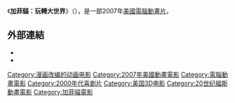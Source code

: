 {{Multiple issues|
{{Expand language|1=en|time=2020-07-08T12:55:53+00:00}}
{{Unreferenced|time=2020-07-08T12:55:53+00:00}}
}}
{{noteTA
|T=zh-hk:加菲貓：玩轉大世界; zh-tw:加菲貓：大明星歷險記; zh-hans:加菲猫：现实世界历险记;
|G1=Show
|1=zh-hk:加菲貓：玩轉大世界; zh-tw:加菲貓：大明星歷險記; zh-hans:加菲猫：现实世界历险记;
}}
{{Infobox film
| name           = 加菲貓：玩轉大世界
| original_name = {{lang|en|''Garfield Gets Real''}}
| image          = 
| alt            = 
| caption        = 
| director       = {{tsl|en|Mark A.Z. Dippé||Mark A.Z. Dippé}}
| writer         = [[吉姆·戴維斯_(漫畫家)|吉姆·戴維斯]]
| based_on       = {{based on|《[[加菲猫|加菲猫]]》|[[吉姆·戴維斯_(漫畫家)|吉姆·戴維斯]]}}
| starring       = [[弗兰克·维尔克|弗兰克·维尔克]]<br>{{tsl|en|Gregg Berger||Gregg Berger}}<br>{{tsl|en|Audrey Wasilewski||Audrey Wasilewski}}<br>{{tsl|en|Greg Eagles||Greg Eagles}}<br>{{tsl|en|Wally Wingert||Wally Wingert}}<br>[[詹森·馬斯登|詹森·馬斯登]]<br>{{tsl|en|Jennifer Darling||Jennifer Darling}}<br>{{tsl|en|Pat Fraley||Pat Fraley}}<br>{{tsl|en|Neil Ross||Neil Ross}}<br>{{tsl|en|Stephen Stanton||Stephen Stanton}}<br>{{tsl|en|Fred Tatasciore||Fred Tatasciore}}
| producer       = [[吉姆·戴維斯_(漫畫家)|吉姆·戴維斯]]<br>{{tsl|en|John Davis (producer)||John Davis}}
| music          = Kenneth Burgomaster
| studio         = {{tsl|en|Davis Entertainment||Davis Entertainment}}<br>{{tsl|en|Paws, Inc.||Paws, Inc.}}<br>{{tsl|en|The Animation Picture Company||The Animation Picture Company}}
| distributor    = {{tsl|en|20th Century Fox Home Entertainment||20th Century Fox Home Entertainment}}
| released       = {{Film date|2007|8|9}}
| runtime        = 80 minutes
| country        = [[美國|美國]]
| language       = [[英語|英語]]
| preceded_by    =
| followed_by    = 《[[加菲貓狂歡節|加菲貓狂歡節]]》
| cn_name        = 加菲猫：现实世界历险记
| hk_name        = 加菲貓：玩轉大世界
| tw_name        = 加菲貓：大明星歷險記
}}

《'''加菲貓：玩轉大世界'''》（{{lang-en|''Garfield Gets Real''}}），是一部2007年[[美國|美國]][[電腦動畫|電腦動畫片]]。

== 外部連結 ==
* {{Official website|http://registration.ucomics.com/garfield/d2v/}}
* {{IMDb title|1059793}}

{{加菲貓}}
[[Category:漫画改编的动画电影|Category:漫画改编的动画电影]]
[[Category:2007年美國動畫電影|Category:2007年美國動畫電影]]
[[Category:電腦動畫電影|Category:電腦動畫電影]]
[[Category:2000年代喜劇片|Category:2000年代喜劇片]]
[[Category:美国3D电影|Category:美国3D电影]]
[[Category:20世纪福斯動畫電影|Category:20世纪福斯動畫電影]]
[[Category:加菲貓電影|Category:加菲貓電影]]
{{movie-stub}}
